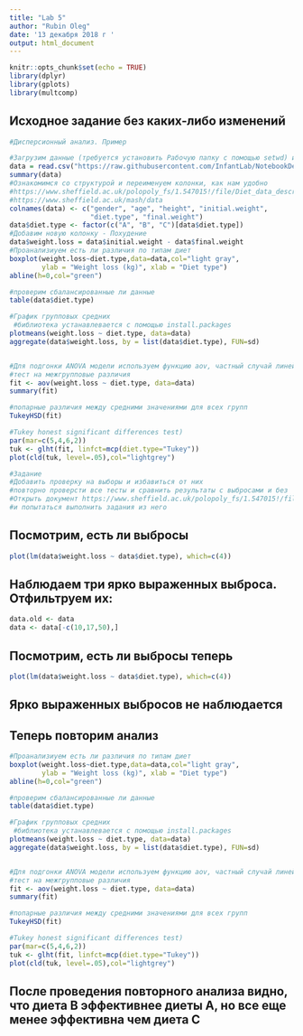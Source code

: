 ```yaml
---
title: "Lab 5"
author: "Rubin Oleg"
date: '13 декабря 2018 г '
output: html_document
---
```


```r
knitr::opts_chunk$set(echo = TRUE)
library(dplyr)
library(gplots)
library(multcomp)
```


## Исходное задание без каких-либо изменений

```r
#Дисперсионный анализ. Пример

#Загрузим данные (требуется установить Рабочую папку с помощью setwd) или указать полный путь
data = read.csv("https://raw.githubusercontent.com/InfantLab/NotebookDemos/master/diet.csv",row.names=1)
summary(data)
#Ознакомимся со структурой и переименуем колонки, как нам удобно
#https://www.sheffield.ac.uk/polopoly_fs/1.547015!/file/Diet_data_description.docx
#https://www.sheffield.ac.uk/mash/data
colnames(data) <- c("gender", "age", "height", "initial.weight", 
                    "diet.type", "final.weight")
data$diet.type <- factor(c("A", "B", "C")[data$diet.type])
#Добавим новую колонку - Похудение
data$weight.loss = data$initial.weight - data$final.weight
#Проанализиуем есть ли различия по типам диет
boxplot(weight.loss~diet.type,data=data,col="light gray",
        ylab = "Weight loss (kg)", xlab = "Diet type")
abline(h=0,col="green")

#проверим сбалансированные ли данные
table(data$diet.type)

#График групповых средних
 #библиотека устанавлевается с помощью install.packages
plotmeans(weight.loss ~ diet.type, data=data)
aggregate(data$weight.loss, by = list(data$diet.type), FUN=sd)


#Для подгонки ANOVA модели используем функцию aov, частный случай линейной модели lm
#тест на межгрупповые различия
fit <- aov(weight.loss ~ diet.type, data=data)
summary(fit)

#попарные различия между средними значениями для всех групп
TukeyHSD(fit)

#Tukey honest significant differences test)
par(mar=c(5,4,6,2))
tuk <- glht(fit, linfct=mcp(diet.type="Tukey"))
plot(cld(tuk, level=.05),col="lightgrey")

#Задание
#Добавить проверку на выборы и избавиться от них
#повторно проверсти все тесты и сравнить результаты с выбросами и без
#Открыть документ https://www.sheffield.ac.uk/polopoly_fs/1.547015!/file/Diet_data_description.docx
#и попытаться выполнить задания из него

```

## Посмотрим, есть ли выбросы

```r
plot(lm(data$weight.loss ~ data$diet.type), which=c(4))
```

## Наблюдаем три ярко выраженных выброса. Отфильтруем их:

```r
data.old <- data
data <- data[-c(10,17,50),]
```

## Посмотрим, есть ли выбросы теперь

```r
plot(lm(data$weight.loss ~ data$diet.type), which=c(4))
```

## Ярко выраженных выбросов не наблюдается

## Теперь повторим анализ

```r
#Проанализиуем есть ли различия по типам диет
boxplot(weight.loss~diet.type,data=data,col="light gray",
        ylab = "Weight loss (kg)", xlab = "Diet type")
abline(h=0,col="green")

#проверим сбалансированные ли данные
table(data$diet.type)

#График групповых средних
 #библиотека устанавлевается с помощью install.packages
plotmeans(weight.loss ~ diet.type, data=data)
aggregate(data$weight.loss, by = list(data$diet.type), FUN=sd)


#Для подгонки ANOVA модели используем функцию aov, частный случай линейной модели lm
#тест на межгрупповые различия
fit <- aov(weight.loss ~ diet.type, data=data)
summary(fit)

#попарные различия между средними значениями для всех групп
TukeyHSD(fit)

#Tukey honest significant differences test)
par(mar=c(5,4,6,2))
tuk <- glht(fit, linfct=mcp(diet.type="Tukey"))
plot(cld(tuk, level=.05),col="lightgrey")
```

## После проведения повторного анализа видно, что диета B эффективнее диеты А, но все еще менее эффективна чем диета С


